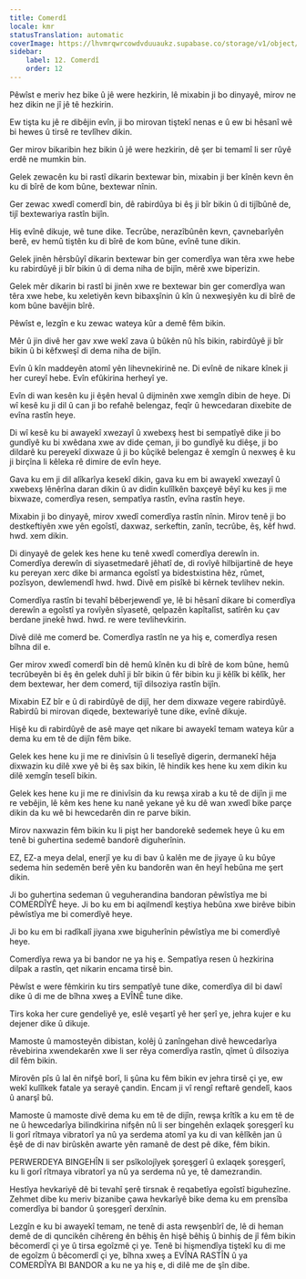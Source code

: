 ```yaml
---
title: Comerdî
locale: kmr
statusTranslation: automatic
coverImage: https://lhvmrqwrcowdvduuaukz.supabase.co/storage/v1/object/public/strapi-uploads/small_cover-educacion-fundamental.webp-2d51a7828a2b1309555be27f7e2a61a0.webp
sidebar:
    label: 12. Comerdî
    order: 12
---
```

Pêwîst e meriv hez bike û jê were hezkirin, lê mixabin ji bo dinyayê, mirov ne hez dikin ne jî jê tê hezkirin.

Ew tişta ku jê re dibêjin evîn, ji bo mirovan tiştekî nenas e û ew bi hêsanî wê bi hewes û tirsê re tevlîhev dikin.

Ger mirov bikaribin hez bikin û jê were hezkirin, dê şer bi temamî li ser rûyê erdê ne mumkin bin.

Gelek zewacên ku bi rastî dikarin bextewar bin, mixabin ji ber kînên kevn ên ku di bîrê de kom bûne, bextewar nînin.

Ger zewac xwedî comerdî bin, dê rabirdûya bi êş ji bîr bikin û di tijîbûnê de, tijî bextewariya rastîn bijîn.

Hiş evînê dikuje, wê tune dike. Tecrûbe, nerazîbûnên kevn, çavnebarîyên berê, ev hemû tiştên ku di bîrê de kom bûne, evînê tune dikin.

Gelek jinên hêrsbûyî dikarin bextewar bin ger comerdîya wan têra xwe hebe ku rabirdûyê ji bîr bikin û di dema niha de bijîn, mêrê xwe biperizin.

Gelek mêr dikarin bi rastî bi jinên xwe re bextewar bin ger comerdîya wan têra xwe hebe, ku xeletiyên kevn bibaxşînin û kîn û nexweşiyên ku di bîrê de kom bûne bavêjin bîrê.

Pêwîst e, lezgîn e ku zewac wateya kûr a demê fêm bikin.

Mêr û jin divê her gav xwe wekî zava û bûkên nû hîs bikin, rabirdûyê ji bîr bikin û bi kêfxweşî di dema niha de bijîn.

Evîn û kîn maddeyên atomî yên lihevnekirinê ne. Di evînê de nikare kînek ji her cureyî hebe. Evîn efûkirina herheyî ye.

Evîn di wan kesên ku ji êşên heval û dijminên xwe xemgîn dibin de heye. Di wî kesê ku ji dil û can ji bo refahê belengaz, feqîr û hewcedaran dixebite de evîna rastîn heye.

Di wî kesê ku bi awayekî xwezayî û xwebexş hest bi sempatîyê dike ji bo gundîyê ku bi xwêdana xwe av dide çeman, ji bo gundîyê ku diêşe, ji bo dildarê ku pereyekî dixwaze û ji bo kûçikê belengaz ê xemgîn û nexweş ê ku ji birçîna li kêleka rê dimire de evîn heye.

Gava ku em ji dil alîkarîya kesekî dikin, gava ku em bi awayekî xwezayî û xwebexş lênêrîna daran dikin û av didin kulîlkên baxçeyê bêyî ku kes ji me bixwaze, comerdîya resen, sempatîya rastîn, evîna rastîn heye.

Mixabin ji bo dinyayê, mirov xwedî comerdîya rastîn nînin. Mirov tenê ji bo destkeftiyên xwe yên egoîstî, daxwaz, serkeftin, zanîn, tecrûbe, êş, kêf hwd. hwd. xem dikin.

Di dinyayê de gelek kes hene ku tenê xwedî comerdîya derewîn in. Comerdîya derewîn di siyasetmedarê jêhatî de, di rovîyê hilbijartinê de heye ku pereyan xerc dike bi armanca egoîstî ya bidestxistina hêz, rûmet, pozîsyon, dewlemendî hwd. hwd. Divê em pisîkê bi kêrnek tevlihev nekin.

Comerdîya rastîn bi tevahî bêberjewendî ye, lê bi hêsanî dikare bi comerdîya derewîn a egoîstî ya rovîyên sîyasetê, qelpazên kapîtalîst, satîrên ku çav berdane jinekê hwd. hwd. re were tevlihevkirin.

Divê dilê me comerd be. Comerdîya rastîn ne ya hiş e, comerdîya resen bîhna dil e.

Ger mirov xwedî comerdî bin dê hemû kînên ku di bîrê de kom bûne, hemû tecrûbeyên bi êş ên gelek duhî ji bîr bikin û fêr bibin ku ji kêlîk bi kêlîk, her dem bextewar, her dem comerd, tijî dilsoziya rastîn bijîn.

Mixabin EZ bîr e û di rabirdûyê de dijî, her dem dixwaze vegere rabirdûyê. Rabirdû bi mirovan diqede, bextewariyê tune dike, evînê dikuje.

Hişê ku di rabirdûyê de asê maye qet nikare bi awayekî temam wateya kûr a dema ku em tê de dijîn fêm bike.

Gelek kes hene ku ji me re dinivîsin û li teselîyê digerin, dermanekî hêja dixwazin ku dilê xwe yê bi êş sax bikin, lê hindik kes hene ku xem dikin ku dilê xemgîn teselî bikin.

Gelek kes hene ku ji me re dinivîsin da ku rewşa xirab a ku tê de dijîn ji me re vebêjin, lê kêm kes hene ku nanê yekane yê ku dê wan xwedî bike parçe dikin da ku wê bi hewcedarên din re parve bikin.

Mirov naxwazin fêm bikin ku li pişt her bandorekê sedemek heye û ku em tenê bi guhertina sedemê bandorê diguherînin.

EZ, EZ-a meya delal, enerjî ye ku di bav û kalên me de jiyaye û ku bûye sedema hin sedemên berê yên ku bandorên wan ên heyî hebûna me şert dikin.

Ji bo guhertina sedeman û veguherandina bandoran pêwîstîya me bi COMERDÎYÊ heye. Ji bo ku em bi aqilmendî keştiya hebûna xwe birêve bibin pêwîstîya me bi comerdîyê heye.

Ji bo ku em bi radîkalî jiyana xwe biguherînin pêwîstîya me bi comerdîyê heye.

Comerdîya rewa ya bi bandor ne ya hiş e. Sempatîya resen û hezkirina dilpak a rastîn, qet nikarin encama tirsê bin.

Pêwîst e were fêmkirin ku tirs sempatîyê tune dike, comerdîya dil bi dawî dike û di me de bîhna xweş a EVÎNÊ tune dike.

Tirs koka her cure gendeliyê ye, eslê veşartî yê her şerî ye, jehra kujer e ku dejener dike û dikuje.

Mamoste û mamosteyên dibistan, kolêj û zanîngehan divê hewcedarîya rêvebirina xwendekarên xwe li ser rêya comerdîya rastîn, qîmet û dilsoziya dil fêm bikin.

Mirovên pîs û lal ên nifşê borî, li şûna ku fêm bikin ev jehra tirsê çi ye, ew wekî kulîlkek fatale ya serayê çandin. Encam ji vî rengî reftarê gendelî, kaos û anarşî bû.

Mamoste û mamoste divê dema ku em tê de dijîn, rewşa krîtîk a ku em tê de ne û hewcedarîya bilindkirina nifşên nû li ser bingehên exlaqek şoreşgerî ku li gorî rîtmaya vibratorî ya nû ya serdema atomî ya ku di van kêlîkên jan û êşê de di nav birûskên awarte yên ramanê de dest pê dike, fêm bikin.

PERWERDEYA BINGEHÎN li ser psîkolojîyek şoreşgerî û exlaqek şoreşgerî, ku li gorî rîtmaya vibratorî ya nû ya serdema nû ye, tê damezrandin.

Hestîya hevkariyê dê bi tevahî şerê tirsnak ê reqabetîya egoîstî biguhezîne. Zehmet dibe ku meriv bizanibe çawa hevkarîyê bike dema ku em prensîba comerdîya bi bandor û şoreşgerî derxînin.

Lezgîn e ku bi awayekî temam, ne tenê di asta rewşenbîrî de, lê di heman demê de di quncikên cihêreng ên bêhiş ên hişê bêhiş û binhiş de jî fêm bikin bêcomerdî çi ye û tirsa egoîzmê çi ye. Tenê bi hişmendîya tiştekî ku di me de egoîzm û bêcomerdî çi ye, bîhna xweş a EVÎNA RASTÎN û ya COMERDÎYA BI BANDOR a ku ne ya hiş e, di dilê me de şîn dibe.

